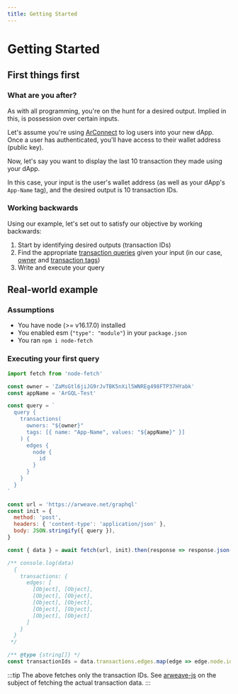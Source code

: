 ```yaml
---
title: Getting Started
---
```


# Getting Started

## First things first

### What are you after?

As with all programming, you're on the hunt for a desired output. Implied in this, is possession over certain inputs.

Let's assume you're using [ArConnect](https://www.arconnect.io) to log users into your new dApp. Once a user has authenticated, you'll have access to their wallet address (public key).

Now, let's say you want to display the last 10 transaction they made using your dApp.

In this case, your input is the user's wallet address (as well as your dApp's `App-Name` tag), and the desired output is 10 transaction IDs.

### Working backwards 

Using our example, let's set out to satisfy our objective by working backwards:

1. Start by identifying desired outputs (transaction IDs)
2. Find the appropriate [transaction queries](query/transactions) given your input (in our case, [owner](query/transactions/by-owner) and [transaction tags](query/transactions/by-tag))
3. Write and execute your query

## Real-world example

### Assumptions

- You have node (>= v16.17.0) installed
- You enabled esm (`"type": "module"`) in your `package.json`
- You ran `npm i node-fetch`

### Executing your first query

```js title="project/index.js"
import fetch from 'node-fetch'

const owner = 'ZaMsGtl6jiJG9rJvTBK5nXil5WNREg498FTP37HYabk'
const appName = 'ArGQL-Test'

const query = `
  query {
    transactions(
      owners: "${owner}"
      tags: [{ name: "App-Name", values: "${appName}" }]
    ) {
      edges {
        node {
          id
        }
      }
    }
  }
`

const url = 'https://arweave.net/graphql'
const init = {
  method: 'post',
  headers: { 'content-type': 'application/json' },
  body: JSON.stringify({ query }),
}

const { data } = await fetch(url, init).then(response => response.json())

/** console.log(data)
  {
    transactions: {
      edges: [
        [Object], [Object],
        [Object], [Object],
        [Object], [Object],
        [Object], [Object],
        [Object], [Object]
      ]
    }
  }
 */

/** @type {string[]} */
const transactionIds = data.transactions.edges.map(edge => edge.node.id)
```

:::tip
The above fetches only the transaction IDs. See [arweave-js](https://github.com/ArweaveTeam/arweave-js) on the subject of fetching the actual transaction data.
:::
